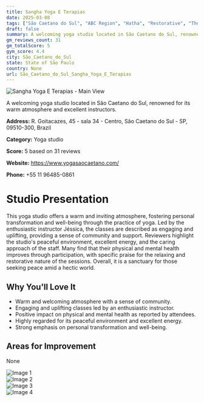```yaml
---
title: Sangha Yoga E Terapias
date: 2025-03-08
tags: ["São Caetano do Sul", "ABC Region", "Hatha", "Restorative", "Therapeutic", "welcoming", "supportive", "São Caetano do Sul"]  
draft: false
summary: A welcoming yoga studio located in São Caetano do Sul, renowned for its warm atmosphere and excellent instructors.
gm_reviews_count: 31
gm_totalScore: 5
gym_score: 4.4
city: São_Caetano_do_Sul
state: State of São Paulo
country: None
url: São_Caetano_do_Sul_Sangha_Yoga_E_Terapias
---
```


<div className="aspect-[16/9] relative my-8">
  <img 
    src="https://lh5.googleusercontent.com/p/AF1QipO1mNnfbbE8Xd-42IBELGfp4eMmkuBbE9FdVO5F=w1920-h1080-k-no"
    alt="Sangha Yoga E Terapias - Main View"
    className="object-cover absolute inset-0 w-full h-full rounded-lg"
  />
</div>

A welcoming yoga studio located in São Caetano do Sul, renowned for its warm atmosphere and excellent instructors.

**Address:** R. Goitacazes, 45 - sala 34 - Centro, São Caetano do Sul - SP, 09510-300, Brazil

**Category:** Yoga studio

**Score:** 5 based on 31 reviews

**Website:** https://www.yogasaocaetano.com/

**Phone:** +55 11 96485-0861

# Studio Presentation

This yoga studio offers a warm and inviting atmosphere, fostering personal transformation and well-being through the practice of yoga. Led by the enthusiastic instructor Jéssica, the classes are described as engaging and uplifting, providing a sense of community and support. Reviewers highlight the studio's peaceful environment, excellent energy, and the caring approach of the staff. Many find that their physical and mental health improves through participation, with specific praise for the relaxing and restorative nature of the sessions. Overall, it is a sanctuary for those seeking peace amid a hectic world.

## Why You'll Love It

- Warm and welcoming atmosphere with a sense of community.
- Engaging and uplifting classes led by an enthusiastic instructor.
- Positive impact on physical and mental health as reported by attendees.
- Highly regarded for its peaceful environment and excellent energy.
- Strong emphasis on personal transformation and well-being.

## Areas for Improvement

None

<div className="grid grid-cols-1 xl:grid-cols-2 gap-4 my-8">
<div className="aspect-[4/3] relative"><img src="https://lh3.googleusercontent.com/p/AF1QipPjZ6aPDSza7uxDHqq8CGC91ogJnPSTI05R_ji9=w1920-h1080-k-no" alt="Image 1" className="object-cover absolute inset-0 w-full h-full rounded-lg" /></div>
<div className="aspect-[4/3] relative"><img src="https://lh5.googleusercontent.com/p/AF1QipN0GkvrUl-TOvueWYucMT7gHDU8MQSm0QKqLny6=w1920-h1080-k-no" alt="Image 2" className="object-cover absolute inset-0 w-full h-full rounded-lg" /></div>
<div className="aspect-[4/3] relative"><img src="https://lh5.googleusercontent.com/p/AF1QipM0vmwTpF5j1b4GbHFrQkarizhapQ9yRC3iUSsS=w1920-h1080-k-no" alt="Image 3" className="object-cover absolute inset-0 w-full h-full rounded-lg" /></div>
<div className="aspect-[4/3] relative"><img src="https://lh5.googleusercontent.com/p/AF1QipPVS5pFNGBmCYRqhDGIJAnXdvU5G6bLo4PGiV68=w1920-h1080-k-no" alt="Image 4" className="object-cover absolute inset-0 w-full h-full rounded-lg" /></div>
</div>